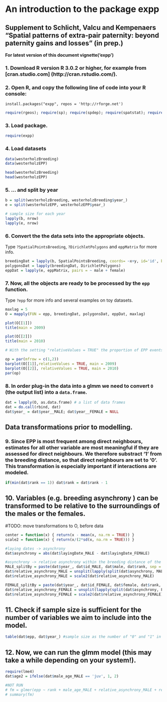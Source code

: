 <!--
%\VignetteEngine{knitr::docco_linear}
%\VignetteIndexEntry{An introduction to expp}
-->


# An introduction to the package expp

## Supplement to Schlicht, Valcu and Kempenaers "Spatial patterns of extra-pair paternity: beyond paternity gains and losses" (in prep.)

**For latest version of this document vignette('expp')**

### 1. Download R version R 3.0.2 or higher, for example from [cran.studio.com] (http://cran.rstudio.com/).

### 2. Open R, and copy the following line of code into your R console:
`install.packages("expp", repos = 'http://rforge.net')`  
  
  
```r
require(rgeos); require(sp); require(spdep); require(spatstat); require(deldir)
```

### 3. Load package.
```r
require(expp)
```

### 4. Load datasets
```r
data(westerholzBreeding)
data(westerholzEPP)

head(westerholzBreeding)
head(westerholzEPP)

```
  
### 5. ... and split by year
```r
b = split(westerholzBreeding, westerholzBreeding$year_)
e = split(westerholzEPP, westerholzEPP$year_) 

# sample size for each year
lapply(b, nrow)
lapply(e, nrow)

```

### 6. Convert the the data sets into the appropriate objects. 
Type `?SpatialPointsBreeding`,  `?DirichletPolygons` and `eppMatrix` for more info.

```r
breedingDat = lapply(b, SpatialPointsBreeding, coords= ~x+y, id='id', breeding= ~male + female)
polygonsDat = lapply(breedingDat, DirichletPolygons)
eppDat = lapply(e, eppMatrix, pairs = ~ male + female)
```
  
### 7. Now, all the objects are ready to be processed by the `epp` function.
Type `?epp` for more info and several examples on toy datasets.

```r
maxlag = 5
O = mapply(FUN = epp, breedingDat, polygonsDat, eppDat, maxlag)

plot(O[[1]])
title(main = 2009)

plot(O[[2]])
title(main = 2010)

# With the setting "relativeValues = TRUE" the proportion of EPP events within each breeding distance are plotted, and the proportion of available mates within each breeding distance is added as a dashed line. The maximal distance that is plotted depends on the setting of "rank" in step 7.

op = par(mfrow = c(1,2))
barplot(O[[1]],relativeValues = TRUE, main = 2009)
barplot(O[[2]], relativeValues = TRUE, main = 2010)
par(op)

```
  
### 8. In order plug-in the data into a glmm we need to convert `O` (the output list) into a `data.frame`.
```r
dat = lapply(O, as.data.frame) # a list of data frames
dat = do.call(rbind, dat)
dat$year_ = dat$year__MALE; dat$year__FEMALE = NULL

```

## Data transformations prior to modelling.

### 9. Since EPP is most frequent among direct neighbours, estimates for all other variable are most meaningful if they are assessed for direct neighbours. We therefore substract '1' from the breeding distance, so that direct neighbours are set to '0'. This transformation is especially important if interactions are modeled.

```r
if(min(dat$rank == 1)) dat$rank = dat$rank - 1
```

## 10. Variables (e.g. breeding asynchrony ) can be transformed to be relative to the surroundings of the males or the females.
#TODO: move transformations to O, before data

```r
center = function(x) { return(x - mean(x, na.rm = TRUE)) }
scale2 = function(x) { return(x/(2*sd(x, na.rm = TRUE))) }

#laying dates -> asynchrony
dat$asynchrony = abs(dat$layingDate_MALE - dat$layingDate_FEMALE)

#asynchrony -> relative asynchrony within the breeding distance of the focal pair
MALE_splitBy = paste(dat$year_, dat$id_MALE, dat$male, dat$rank, sep = "_")
dat$relative_asynchrony_MALE = unsplit(lapply(split(dat$asynchrony, MALE_splitBy), center), MALE_splitBy)
dat$relative_asynchrony_MALE = scale2(dat$relative_asynchrony_MALE)

FEMALE_splitBy = paste(dat$year_, dat$id_FEMALE, dat$female, dat$rank, sep = "_")
dat$relative_asynchrony_FEMALE = unsplit(lapply(split(dat$asynchrony, FEMALE_splitBy), center), FEMALE_splitBy)
dat$relative_asynchrony_FEMALE = scale2(dat$relative_asynchrony_FEMALE)

```

## 11. Check if sample size is sufficient for the number of variables we aim to include into the model.
```r
table(dat$epp, dat$year_) #sample size as the number of "0" and "1" in the epp column
```

## 12. Now, we can run the glmm model (this may take a while depending on your system!).
```r
require(lme4)
dat$age2 = ifelse(dat$male_age_MALE == 'juv', 1, 2)

#NOT RUN
# fm = glmer(epp ~ rank + male_age_MALE + relative_asynchrony_MALE + relative_asynchrony_FEMALE + (1|male) + (1|female) + (1|year_), data = dat, family = binomial)
# summary(fm)
```










